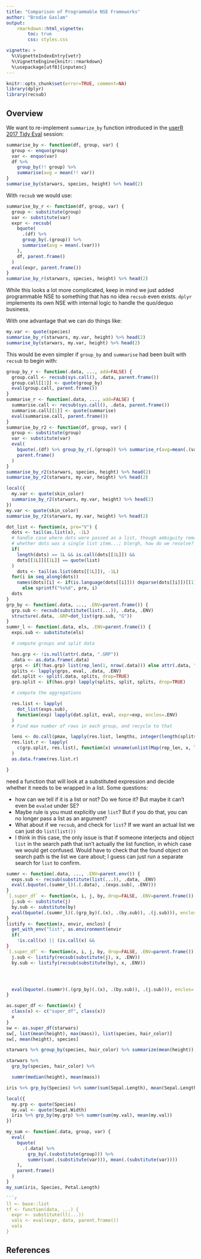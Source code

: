 ```yaml
---
title: "Comparison of Programmable NSE Frameworks"
author: "Brodie Gaslam"
output:
    rmarkdown::html_vignette:
        toc: true
        css: styles.css

vignette: >
  %\VignetteIndexEntry{vetr}
  %\VignetteEngine{knitr::rmarkdown}
  %\usepackage[utf8]{inputenc}
---
```


```r
knitr::opts_chunk$set(error=TRUE, comment=NA)
library(dplyr)
library(recsub)
```

## Overview

We want to re-implement `summarize_by` function introduced in the [userR 2017
Tidy Eval][1] session:

```r
summarise_by <- function(df, group, var) {
  group <- enquo(group)
  var <- enquo(var)
  df %>%
    group_by(!! group) %>%
    summarise(avg = mean(!! var))
}
summarise_by(starwars, species, height) %>% head(2)
```

With `recsub` we would use:

```r
summarise_by_r <- function(df, group, var) {
  group <- substitute(group)
  var <- substitute(var)
  expr <- recsub(
    bquote(
      .(df) %>%
      group_by(.(group)) %>%
      summarise(avg = mean(.(var)))
    ),
    df, parent.frame()
  )
  eval(expr, parent.frame())
}
summarise_by_r(starwars, species, height) %>% head(2)
```

While this looks a lot more complicated, keep in mind we just added programmable
NSE to something that has no idea `recsub` even exists.  `dplyr` implements its
own NSE with internal logic to handle the quo/dequo business.

With one advantage that we can do things like:

```r
my.var <- quote(species)
summarise_by_r(starwars, my.var, height) %>% head(2)
summarise_by(starwars, my.var, height) %>% head(2)
```

This would be even simpler if `group_by` and `summarise` had been built with
`recsub` to begin with:

```r
group_by_r <- function(.data, ..., add=FALSE) {
  group.call <- recsub(sys.call(), .data, parent.frame())
  group.call[[1]] <- quote(group_by)
  eval(group.call, parent.frame())
}
summarise_r <- function(.data, ..., add=FALSE) {
  summarise.call <- recsub(sys.call(), .data, parent.frame())
  summarise.call[[1]] <- quote(summarise)
  eval(summarise.call, parent.frame())
}
summarise_by_r2 <- function(df, group, var) {
  group <- substitute(group)
  var <- substitute(var)
  eval(
    bquote(.(df) %>% group_by_r(.(group)) %>% summarise_r(avg=mean(.(var)))),
    parent.frame()
  )
}
summarise_by_r2(starwars, species, height) %>% head(2)
summarise_by_r2(starwars, my.var, height) %>% head(2)

local({
  my.var <- quote(skin_color)
  summarise_by_r2(starwars, my.var, height) %>% head(2)
})
my.var <- quote(skin_color)
summarise_by_r2(starwars, my.var, height) %>% head(2)
```


```r
dot_list <- function(x, pre="V") {
  dots <- tail(as.list(x), -1L)
  # handle case where dots were passed as a list, though ambiguity remains as to
  # whether dots was a single list item...; blergh, how do we resolve?
  if(
    length(dots) == 1L && is.call(dots[[1L]]) &&
    dots[[1L]][[1L]] == quote(list)
  )
    dots <- tail(as.list(dots[[1L]]), -1L)
  for(i in seq_along(dots))
    names(dots)[i] <- if(is.language(dots[[i]])) deparse(dots[[i]])[[1]]
      else sprintf("%s%d", pre, i)
  dots
}
grp_by <- function(.data, ..., .ENV=parent.frame()) {
  grp.sub <- recsub(substitute(list(...)), .data, .ENV)
  structure(.data, .GRP=dot_list(grp.sub, "G"))
}
summr_l <- function(.data, els, .ENV=parent.frame()) {
  exps.sub <- substitute(els)

  # compute groups and split data

  has.grp <- !is.null(attr(.data, ".GRP"))
  .data <- as.data.frame(.data)
  grps <- if(!has.grp) list(rep_len(1, nrow(.data))) else attr(.data, ".GRP")
  splits <- lapply(grps, eval, .data, .ENV)
  dat.split <- split(.data, splits, drop=TRUE)
  grp.split <- if(has.grp) lapply(splits, split, splits, drop=TRUE)

  # compute the aggregations

  res.list <- lapply(
    dot_list(exps.sub),
    function(exp) lapply(dat.split, eval, expr=exp, enclos=.ENV)
  )
  # Find max number of rows in each group, and recycle to that

  lens <- do.call(pmax, lapply(res.list, lengths, integer(length(splits))))
  res.list.r <- lapply(
    c(grp.split, res.list), function(x) unname(unlist(Map(rep_len, x, lens)))
  )
  as.data.frame(res.list.r)

}
```
need a function that will look at a substituted expression and decide whether
it needs to be wrapped in a list.  Some questions:

* how can we tell if it is a list or not?  Do we force it? But maybe it can't
  even be `evaled` under SE?
* Maybe rule is you must explicitly use `list`?  But if you do that, you can
  no longer pass a list as an argument?
* What about if we `recsub`, and check for `list`?  If we want an actual list we
  can just do `list(list())`
* I think in this case, the only issue is that if someone interjects and object
  `list` in the search path that isn't actually the list function, in which case
  we would get confused.  Would have to check that the found object on search
  path is the list we care about; I guess can just run a separate search for
  `list` to confirm.


```r
summr <- function(.data, ..., .ENV=parent.env()) {
  exps.sub <- recsub(substitute(list(...)), .data, .ENV)
  eval(.bquote(.(summr_l)(.(.data), .(exps.sub), .ENV)))
}
`[.super_df` <- function(x, i, j, by, drop=FALSE, .ENV=parent.frame()) {
  j.sub <- substitute(j)
  by.sub <- substitute(by)
  eval(bquote(.(summr_l)(.(grp_by)(.(x), .(by.sub)), .(j.sub))), enclos=.ENV)
}
listify <- function(x, envir, enclos) {
  get_with_env("list", as.environment(envir
  if(
    !is.call(x) || (is.call(x) && 
}
`[.super_df` <- function(x, i, j, by, drop=FALSE, .ENV=parent.frame()) {
  j.sub <- listify(recsub(substitute(j), x, .ENV))
  by.sub <- listify(recsub(substitute(by), x, .ENV))




  eval(bquote(.(summr)(.(grp_by)(.(x), .(by.sub)), .(j.sub))), enclos=.ENV)
}

as.super_df <- function(x) {
  class(x) <- c("super_df", class(x))
  x
}
sw <- as.super_df(starwars)
sw[, list(mean(height), max(mass)), list(species, hair_color)]
sw[, mean(height), species]

starwars %>% group_by(species, hair_color) %>% summarize(mean(height))

starwars %>%
  grp_by(species, hair_color) %>%

  summr(median(height), mean(mass))

iris %>% grp_by(Species) %>% summr(sum(Sepal.Length), mean(Sepal.Length))

local({
  my.grp <- quote(Species)
  my.val <- quote(Sepal.Width)
  iris %>% grp_by(my.grp) %>% summr(sum(my.val), mean(my.val))
})

my_sum <- function(.data, group, var) {
  eval(
    bquote(
      .(.data) %>%
        grp_by(.(substitute(group))) %>%
        summr(sum(.(substitute(var))), mean(.(substitute(var))))
    ),
    parent.frame()
  )
}
my_sum(iris, Species, Petal.Length)

```r
ll <- base::list
tf <- function(data, ...) {
  expr <- substitute(ll(...))
  vals <- eval(expr, data, parent.frame())
  vals
}
```


## References

[1]: https://schd.ws/hosted_files/user2017/43/tidyeval-user.pdf
[2]: https://www.r-project.org/dsc/2017/slides/tidyeval-hygienic-fexprs.pdf
